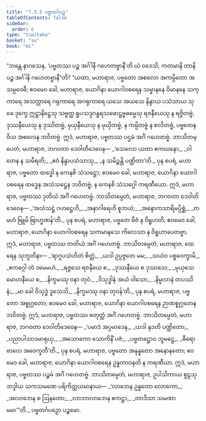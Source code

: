 ```yaml
---
title: "7.3.5 ပဗ္ဗတင်္ဂပဉှ"
tableOfContents: false
sidebar:
  order: 6
type: "tipitaka"
basket: "su"
book: "mi"
---
```



<DynamicBreadcrumb />

<Division number="249" book="mi">

<Paragraph number="1784" book="mi">
“ဘန္တေ နာဂသေန, ‘ပဗ္ဗတဿ ပဉ္စ အင်္ဂါနိ ဂဟေတဗ္ဗာနီ’တိ ယံ ဝဒေသိ, ကတမာနိ တာနိ ပဉ္စ အင်္ဂါနိ ဂဟေတဗ္ဗာနီ”တိ? “ယထာ, မဟာရာဇ, ပဗ္ဗတော အစလော အကမ္ပိတော အသမ္ပဝေဓီ; ဧဝမေဝ ခေါ, မဟာရာဇ, ယောဂိနာ ယောဂါဝစရေန သမ္မာနနေ ဝိမာနနေ သက္ကာရေ အသက္ကာရေ ဂရုကာရေ အဂရုကာရေ ယသေ အယသေ နိန္ဒာယ ပသံသာယ သုခေ ဒုက္ခေ ဣဋ္ဌာနိဋ္ဌေသု သဗ္ဗတ္ထ ရူပသဒ္ဒဂန္ဓရသဖောဋ္ဌဗ္ဗဓမ္မေသု ရဇနီယေသု န ရဇ္ဇိတဗ္ဗံ, ဒုဿနီယေသု န ဒုဿိတဗ္ဗံ, မုယှနီယေသု န မုယှိတဗ္ဗံ, န ကမ္ပိတဗ္ဗံ န စလိတဗ္ဗံ, ပဗ္ဗတေန ဝိယ အစလေန ဘဝိတဗ္ဗံ. ဣဒံ, မဟာရာဇ, ပဗ္ဗတဿ ပဌမံ အင်္ဂံ ဂဟေတဗ္ဗံ. ဘာသိတမ္ပေတံ, မဟာရာဇ, ဘဂဝတာ ဒေဝါတိဒေဝေန—
</Paragraph>

<Paragraph number="1785" type="verses" book="mi">
_‘သေလော ယထာ ဧကဃနော,_  
_ဝါတေန န သမီရတိ;_  
_ဧဝံ နိန္ဒာပသံသာသု,_  
_န သမိဉ္ဇန္တိ ပဏ္ဍိတာ’တိ._  

</Paragraph>

<Paragraph number="1786" book="mi">
ပုန စပရံ, မဟာရာဇ, ပဗ္ဗတော ထဒ္ဓေါ န ကေနစိ သံသဋ္ဌော; ဧဝမေဝ ခေါ, မဟာရာဇ, ယောဂိနာ ယောဂါဝစရေန ထဒ္ဓေန အသံသဋ္ဌေန ဘဝိတဗ္ဗံ, န ကေနစိ သံသဂ္ဂေါ ကရဏီယော. ဣဒံ, မဟာရာဇ, ပဗ္ဗတဿ ဒုတိယံ အင်္ဂံ ဂဟေတဗ္ဗံ. ဘာသိတမ္ပေတံ, မဟာရာဇ, ဘဂဝတာ ဒေဝါတိဒေဝေန—
</Paragraph>

<Paragraph number="1787" type="verses" book="mi">
_‘အသံသဋ္ဌံ ဂဟဋ္ဌေဟိ,_  
_အနာဂါရေဟိ စူဘယံ;_  
_အနောကသာရိမပ္ပိစ္ဆံ,_  
_တမဟံ ဗြူမိ ဗြာဟ္မဏန်’တိ._  

</Paragraph>

<Paragraph number="1788" book="mi">
ပုန စပရံ, မဟာရာဇ, ပဗ္ဗတေ ဗီဇံ န ဝိရူဟတိ; ဧဝမေဝ ခေါ, မဟာရာဇ, ယောဂိနာ ယောဂါဝစရေန သကမာနသေ ကိလေသာ န ဝိရူဟာပေတဗ္ဗာ. ဣဒံ, မဟာရာဇ, ပဗ္ဗတဿ တတိယံ အင်္ဂံ ဂဟေတဗ္ဗံ. ဘာသိတမ္ပေတံ, မဟာရာဇ, ထေရေန သုဘူတိနာ—
</Paragraph>

<Paragraph number="1789" type="verses" book="mi">
_‘ရာဂူပသံဟိတံ စိတ္တံ,_  
_ယဒါ ဥပ္ပဇ္ဇတေ မမ;_  
_သယံဝ ပစ္စဝေက္ခာမိ,_  
_ဧကဂ္ဂေါ တံ ဒမေမဟံ._  

</Paragraph>

<Paragraph number="1790" type="verses" book="mi">
_ရဇ္ဇသေ ရဇနီယေ စ,_  
_ဒုဿနီယေ စ ဒုဿသေ;_  
_မုယှသေ မောဟနီယေ စ,_  
_နိက္ခမဿု ဝနာ တုဝံ._  

</Paragraph>

<Paragraph number="1791" type="verses" book="mi">
_ဝိသုဒ္ဓါနံ အယံ ဝါသော,_  
_နိမ္မလာနံ တပဿိနံ;_  
_မာ ခေါ ဝိသုဒ္ဓံ ဒူသေသိ,_  
_နိက္ခမဿု ဝနာ တုဝန်’တိ._  

</Paragraph>

<Paragraph number="1792" book="mi">
ပုန စပရံ, မဟာရာဇ, ပဗ္ဗတော အစ္စုဂ္ဂတော; ဧဝမေဝ ခေါ, မဟာရာဇ, ယောဂိနာ ယောဂါဝစရေန ဉာဏစ္စုဂ္ဂတေန ဘဝိတဗ္ဗံ. ဣဒံ, မဟာရာဇ, ပဗ္ဗတဿ စတုတ္ထံ အင်္ဂံ ဂဟေတဗ္ဗံ. ဘာသိတမ္ပေတံ, မဟာရာဇ, ဘဂဝတာ ဒေဝါတိဒေဝေန—
</Paragraph>

<Paragraph number="1793" type="verses" book="mi">
_‘ပမာဒံ အပ္ပမာဒေန,_  
_ယဒါ နုဒတိ ပဏ္ဍိတော;_  
_ပညာပါသာဒမာရုယှ,_  
_အသောကော သောကိနိံ ပဇံ;_  
_ပဗ္ဗတဋ္ဌောဝ ဘူမဋ္ဌေ,_  
_ဓီရော ဗာလေ အဝေက္ခတီ’တိ._  

</Paragraph>

<Paragraph number="1794" book="mi">
ပုန စပရံ, မဟာရာဇ, ပဗ္ဗတော အနုန္နတော အနောနတော; ဧဝမေဝ ခေါ, မဟာရာဇ, ယောဂိနာ ယောဂါဝစရေန ဥန္နတာဝနတိ န ကရဏီယာ. ဣဒံ, မဟာရာဇ, ပဗ္ဗတဿ ပဉ္စမံ အင်္ဂံ ဂဟေတဗ္ဗံ. ဘာသိတမ္ပေတံ, မဟာရာဇ, ဥပါသိကာယ စူဠသုဘဒ္ဒါယ သကသမဏေ ပရိကိတ္တယမာနာယ—
</Paragraph>

<Paragraph number="1795" type="verses" book="mi">
_‘လာဘေန ဥန္နတော လောကော,_  
_အလာဘေန စ ဩနတော;_  
_လာဘာလာဘေန ဧကဋ္ဌာ,_  
_တာဒိသာ သမဏာ မမာ’”တိ._  


</Paragraph>
</Division>

<Paragraph number="1796" type="center" book="mi">
ပဗ္ဗတင်္ဂပဉှော ပဉ္စမော.
</Paragraph>